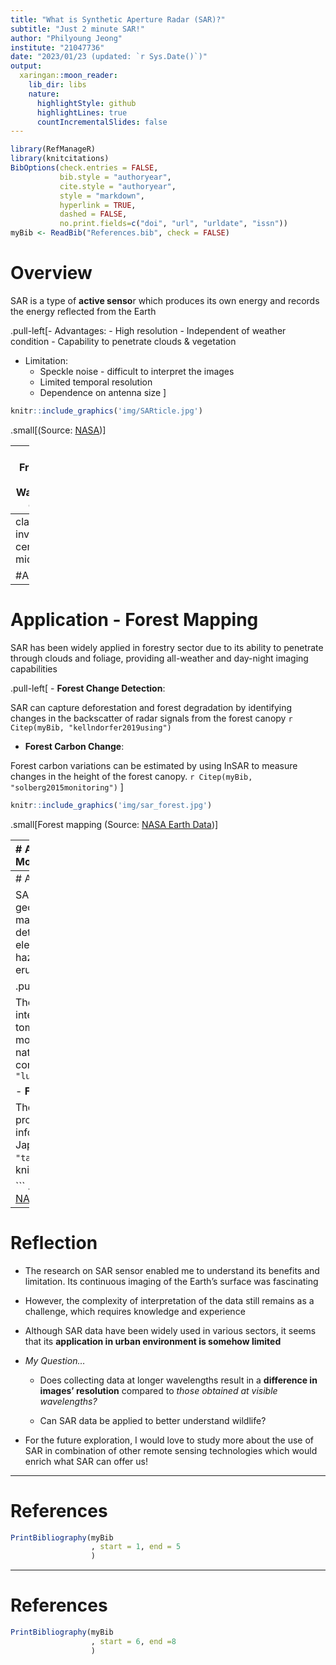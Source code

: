 ```yaml
---
title: "What is Synthetic Aperture Radar (SAR)?"
subtitle: "Just 2 minute SAR!"
author: "Philyoung Jeong"
institute: "21047736"
date: "2023/01/23 (updated: `r Sys.Date()`)"
output:
  xaringan::moon_reader:
    lib_dir: libs
    nature:
      highlightStyle: github
      highlightLines: true
      countIncrementalSlides: false
---
```


```r
library(RefManageR)
library(knitcitations)
BibOptions(check.entries = FALSE,
           bib.style = "authoryear",
           cite.style = "authoryear",
           style = "markdown",
           hyperlink = TRUE,
           dashed = FALSE,
           no.print.fields=c("doi", "url", "urldate", "issn"))
myBib <- ReadBib("References.bib", check = FALSE)

```

# Overview
SAR is a type of **active senso**r which produces its own energy and records the energy reflected from the Earth

.pull-left[- Advantages:
  - High resolution
  - Independent of weather condition
  - Capability to penetrate clouds & vegetation


- Limitation:
  - Speckle noise - difficult to interpret the images
  - Limited temporal resolution
  - Dependence on antenna size
] 

```r
knitr::include_graphics('img/SARticle.jpg')

```
.small[(Source: [NASA](https://www.earthdata.nasa.gov/learn/backgrounders/what-is-sar))
]

---
# The Frequency and Wavelength of SAR

```r
knitr::include_graphics('img/SAR.png')
```
Frequency and Wavelength of SAR (Source: [NASA](https://www.earthdata.nasa.gov/learn/backgrounders/what-is-sar))
---
class: inverse, center, middle

#Application
---

# Application - Forest Mapping

SAR has been widely applied in forestry sector due to its ability to penetrate through clouds and foliage, providing all-weather and day-night imaging capabilities

.pull-left[
- **Forest Change Detection**: 

SAR can capture deforestation and forest degradation by identifying changes in the backscatter of radar signals from the forest canopy `r Citep(myBib, "kellndorfer2019using")`

- **Forest Carbon Change**: 

Forest carbon variations can be estimated by using InSAR to measure changes in the height of the forest canopy. `r Citep(myBib, "solberg2015monitoring")`
] 

```r
knitr::include_graphics('img/sar_forest.jpg')

```
.small[Forest mapping (Source: [NASA Earth Data](https://www.earthdata.nasa.gov/learn/webinars-and-tutorials/getting-started-with-sar))]

---
# Application - Infrastructure Monitoring

SAR data can be used to monitor urban infrastructure such as buildings, bridges, and roads, detect structural changes and deformations, assess damage caused by natural disasters, and monitor urban growth and development

.pull-left[
- **Bridge Monitoring**: 

By utilizing InSAR technology with high spatial resolution data, it is possible to conduct a comprehensive survey on numerous bridges, which can facilitate the identification of anomalies `r Citep(myBib, "sartorelli2021use")`

- **Damaged Building Detection**: 

Earthquake-induced damaged buildings can be detected by using bi-temporal SAR data obtained in different observation modes. `r Citep(myBib, "kim2023detection")`
] 
```r
knitr::include_graphics('img/building.jpg')

```
.small[Damaged Building Detection (Source: [Kim, Park, and Lee, 2023](https://www.mdpi.com/2072-4292/15/2/308)]

---
# Application - Geology

SAR can be applied in the context of geology for various purposes such as mapping terrain and land cover, detecting changes in land surface elevation, and monitoring natural hazards such as earthquakes, volcanic eruptions, landslides, and floods

.pull-left[
- **Natural Hazard Mapping**: 

The combination of SAR images using interferometric, polarimetric and tomographic processing allows for the monitoring and characterization of natural hazards regardless of weather conditions. `r Citep(myBib, "lu2010radar")`

- **Flood Mapping**: 

The large spatial coverage of SAR data provided relative spatial distribution information on the typhoon impacts in Japan  `r Citep(myBib, "tay2020rapid")`
] 
```r
knitr::include_graphics('img/flood.png')

```
.small[Flood Detection Map (Source: [NASA](https://appliedsciences.nasa.gov/our-impact/news/esa-copernicus-sentinel-1-sar-used-flood-detection-maps))]
---

# Reflection

- The research on SAR sensor enabled me to understand its benefits and limitation. Its continuous imaging of the Earth's surface was fascinating

- However, the complexity of interpretation of the data still remains as a challenge, which requires knowledge and experience

- Although SAR data have been widely used in various sectors, it seems that its **application in urban environment is somehow limited** 

- *My Question...*
  
  - Does collecting data at longer wavelengths result in a **difference in images' resolution** compared to *those obtained at visible wavelengths?*
  
  - Can SAR data be applied to better understand wildlife?
  
- For the future exploration, I would love to study more about the use of SAR in combination of other remote sensing technologies which would enrich what SAR can offer us!



---

# References
```r
PrintBibliography(myBib
                  , start = 1, end = 5
                  )
```

---
# References

```r
PrintBibliography(myBib
                  , start = 6, end =8
                  )
```
